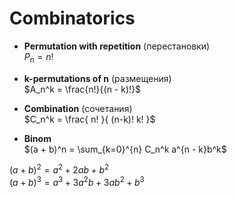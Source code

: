 # Combinatorics

- **Permutation with repetition** (перестановки)  
$P_n = n!$  


- **k-permutations of n** (размещения)  
$A_n^k = \frac{n!}{(n - k)!}$  


- **Combination** (сочетания)  
$C_n^k = \frac{ n! }{ (n-k)! k! }$  


- **Binom**  
$(a + b)^n = \sum_{k=0}^{n} C_n^k a^{n - k}b^k$  

$(a+b)^2 = a^2 + 2ab + b^2$  
$(a+b)^3 = a^3 + 3a^2b + 3ab^2 + b^3$

